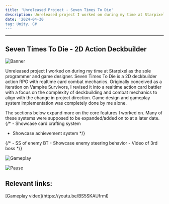 ```yaml
---
title: 'Unreleased Project - Seven Times To Die'
description: Unreleased project I worked on during my time at Starpixel.
date: '2024-04-30
tag: Unity, C#
---
```



<hr className="top_hr" />

## Seven Times To Die - 2D Action Deckbuilder

<Image
  src="/assets/LoL_1.png"
  alt="Banner"
  width={1125}
  height={750}
  priority
  className="portfolio-image"
/>

Unreleased project I worked on during my time at Starpixel as the sole programmer and game designer. Seven Times To Die is a 2D deckbuilder action RPG with 
realtime card combat mechanics. Originally conceived as a iteration on Vampire Survivors, I revised it into a realtime action card battler with a focus on 
the complexity of deckbuilding and combat mechanics to align with the change in project direction. Game design and gameplay system implementation was completely done by me alone.

The sections below expand more on the core features I worked on. Many of these systems were supposed to be expanded/added on to at a later date.
<hr1 className="Deckbuilding System" />
<hr1 className="Combat System" />
<hr1 className="Progression Systems" />
{/* - Showcase card crafting system
- Showcase achievement system */}
<hr1 className="Enemy Behavior and Boss Encounters" />
{/* - SS of enemy BT
- Showcase enemy steering behavior
- Video of 3rd boss */}
<hr1 className="Data Serialization" />

<Image
  src="/assets/LoL_2.png"
  alt="Gameplay"
  width={1125}
  height={750}
  priority
  className="portfolio-image"
/>

<Image
  src="/assets/LoL_3.png"
  alt="Pause"
  width={1125}
  height={750}
  priority
  className="portfolio-image"
/>

## Relevant links:

<div style={{display: "flex", alignContent: "left"}}>
  <Icon inline icon="logos:youtube-icon" height="24" width="24"/> <span>[Gameplay video](https://youtu.be/BS5SKAUfrmI)</span>
</div>


